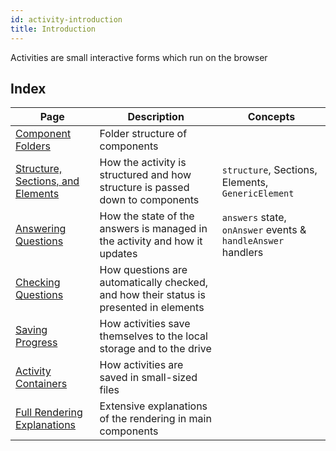 ```yaml
---
id: activity-introduction
title: Introduction
---
```


Activities are small interactive forms which run on the browser

## Index

Page | Description | Concepts
--- | --- | ---
[Component Folders](activity-component-folders) | Folder structure of components |
[Structure, Sections, and Elements](activity-structure) | How the activity is structured and how structure is passed down to components | `structure`, Sections, Elements, `GenericElement`
[Answering Questions](activity-answering) | How the state of the answers is managed in the activity and how it updates | `answers` state, `onAnswer` events & `handleAnswer` handlers
[Checking Questions](activity-checking) | How questions are automatically checked, and how their status is presented in elements |
[Saving Progress](activity-saving-progress) | How activities save themselves to the local storage and to the drive |
[Activity Containers](activity-containers) | How activities are saved in small-sized files |
[Full Rendering Explanations](activity-full-renders) | Extensive explanations of the rendering in main components |
